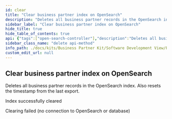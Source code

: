 ```yaml
---
id: clear
title: "Clear business partner index on OpenSearch"
description: "Deletes all business partner records in the OpenSearch index. Also resets the timestamp from the last export."
sidebar_label: "Clear business partner index on OpenSearch"
hide_title: true
hide_table_of_contents: true
api: {"tags":["open-search-controller"],"description":"Deletes all business partner records in the OpenSearch index. Also resets the timestamp from the last export.","operationId":"clear","responses":{"200":{"description":"Index successfully cleared"},"500":{"description":"Clearing failed (no connection to OpenSearch or database)"}},"method":"delete","path":"/api/opensearch/business-partner","servers":[{"url":"http://127.0.0.1:8080","description":"Generated server url"}],"info":{"title":"Business Partner Data Management Pool","description":"Service that manages and shares business partner data with other CatenaX services","version":"3.0.0"},"postman":{"name":"Clear business partner index on OpenSearch","description":{"content":"Deletes all business partner records in the OpenSearch index. Also resets the timestamp from the last export.","type":"text/plain"},"url":{"path":["api","opensearch","business-partner"],"host":["{{baseUrl}}"],"query":[],"variable":[]},"method":"DELETE"}}
sidebar_class_name: "delete api-method"
info_path: ./docs/kits/Business Partner Kit/Software Development View/Pool Api/business-partner-data-management-pool
custom_edit_url: null
---
```



## Clear business partner index on OpenSearch



Deletes all business partner records in the OpenSearch index. Also resets the timestamp from the last export.

<div><ApiTabs><TabItem label={"200"} value={"200"}><div>

Index successfully cleared

</div><div></div></TabItem><TabItem label={"500"} value={"500"}><div>

Clearing failed (no connection to OpenSearch or database)

</div><div></div></TabItem></ApiTabs></div>
      